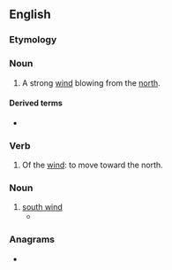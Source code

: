 ==English==

===Etymology===
{{suffix|en|north|er}}

===Noun===
{{en-noun}}

# A strong [[wind]] blowing from the [[north]].

====Derived terms====
* {{l|en|blue norther}}

===Verb===
{{en-verb}}

# Of the [[wind]]: to move toward the north.

===Noun===
{{en-noun}}

# [[south wind]]
#* {{quote-book
	|author=Laura Ingalls Wilder
	|authorlink=Laura Ingalls Wilder
	|title={{w|Little House on the Prairie}}
	|chapter=17
	|year=1935
	|passage="It beats me," he said, "why they call a south wind a '''norther''', and how a wind from the south can be so tarnation cold."
}}

===Anagrams===
* {{anagrams|en|horrent}}